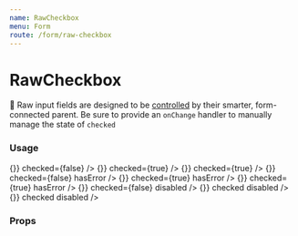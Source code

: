 ```yaml
---
name: RawCheckbox
menu: Form
route: /form/raw-checkbox
---
```



# RawCheckbox

📣 Raw input fields are designed to be [controlled](https://reactjs.org/docs/forms.html#controlled-components) by their smarter, form-connected parent. Be sure to provide an `onChange` handler to manually manage the state of `checked`

### Usage

<Playground>
  <Label field="ice-cream" title="Favorite Ice Creams" containsFieldGroup>
    <Box row align="space-between" maxWidth="500px" padding>
      <RawCheckbox
        name="ice-cream"
        value="chocolate"
        label="Chocolate"
        onChange={() => {}}
        checked={false}
      />
      <RawCheckbox
        name="ice-cream"
        value="vanilla"
        label="Vanilla"
        onChange={() => {}}
        checked={true}
      />
      <RawCheckbox
        name="ice-cream"
        value="strawberry"
        label="Strawberry"
        onChange={() => {}}
        checked={true}
      />
    </Box>
  </Label>
  <Label field="ice-cream" title="Favorite Ice Creams" supportingText="with validation error" containsFieldGroup>
    <Box row align="space-between" maxWidth="500px" padding>
      <RawCheckbox
        name="ice-cream"
        value="chocolate"
        label="Chocolate"
        onChange={() => {}}
        checked={false}
        hasError
      />
      <RawCheckbox
        name="ice-cream"
        value="vanilla"
        label="Vanilla"
        onChange={() => {}}
        checked={true}
        hasError
      />
      <RawCheckbox
        name="ice-cream"
        value="strawberry"
        label="Strawberry"
        onChange={() => {}}
        checked={true}
        hasError
      />
    </Box>
  </Label>
  <Label field="ice-cream" title="Disabled" containsFieldGroup>
    <Box row align="space-between" maxWidth="500px" padding>
      <RawCheckbox
        name="ice-cream"
        value="chocolate"
        label="Chocolate"
        onChange={() => {}}
        checked={false}
        disabled
      />
      <RawCheckbox
        name="ice-cream"
        value="vanilla"
        label="Vanilla"
        onChange={() => {}}
        checked
        disabled
      />
      <RawCheckbox
        name="ice-cream"
        value="strawberry"
        label="Strawberry"
        onChange={() => {}}
        checked
        disabled
      />
    </Box>
  </Label>
</Playground>

### Props

<Props of={RawCheckbox} />
